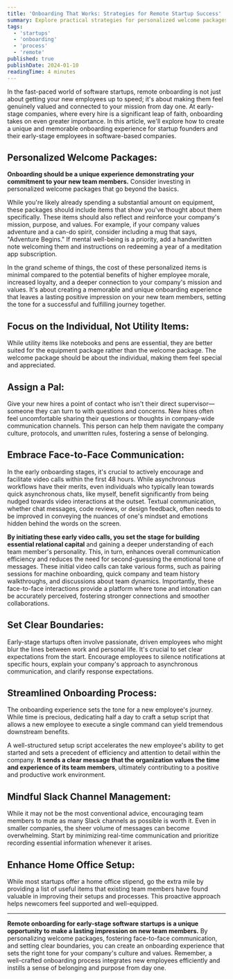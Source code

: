 ```yaml
---
title: 'Onboarding That Works: Strategies for Remote Startup Success'
summary: Explore practical strategies for personalized welcome packages, face-to-face communication, and efficient onboarding to create a strong sense of belonging and purpose from day one in early-stage software startups.
tags:
  - 'startups'
  - 'onboarding'
  - 'process'
  - 'remote'
published: true
publishDate: 2024-01-10
readingTime: 4 minutes
---
```


In the fast-paced world of software startups, remote onboarding is not just about getting your new employees up to speed; it's about making them feel genuinely valued and connected to your mission from day one. At early-stage companies, where every hire is a significant leap of faith, onboarding takes on even greater importance. In this article, we'll explore how to create a unique and memorable onboarding experience for startup founders and their early-stage employees in software-based companies.

## Personalized Welcome Packages:

**Onboarding should be a unique experience demonstrating your commitment to your new team members.** Consider investing in personalized welcome packages that go beyond the basics.

While you're likely already spending a substantial amount on equipment, these packages should include items that show you've thought about them specifically. These items should also reflect and reinforce your company's mission, purpose, and values. For example, if your company values adventure and a can-do spirit, consider including a mug that says, "Adventure Begins." If mental well-being is a priority, add a handwritten note welcoming them and instructions on redeeming a year of a meditation app subscription.

In the grand scheme of things, the cost of these personalized items is minimal compared to the potential benefits of higher employee morale, increased loyalty, and a deeper connection to your company's mission and values. It's about creating a memorable and unique onboarding experience that leaves a lasting positive impression on your new team members, setting the tone for a successful and fulfilling journey together.

## Focus on the Individual, Not Utility Items:

While utility items like notebooks and pens are essential, they are better suited for the equipment package rather than the welcome package. The welcome package should be about the individual, making them feel special and appreciated.

## Assign a Pal:

Give your new hires a point of contact who isn't their direct supervisor—someone they can turn to with questions and concerns. New hires often feel uncomfortable sharing their questions or thoughts in company-wide communication channels. This person can help them navigate the company culture, protocols, and unwritten rules, fostering a sense of belonging.

## Embrace Face-to-Face Communication:

In the early onboarding stages, it's crucial to actively encourage and facilitate video calls within the first 48 hours. While asynchronous workflows have their merits, even individuals who typically lean towards quick asynchronous chats, like myself, benefit significantly from being nudged towards video interactions at the outset. Textual communication, whether chat messages, code reviews, or design feedback, often needs to be improved in conveying the nuances of one's mindset and emotions hidden behind the words on the screen.

**By initiating these early video calls, you set the stage for building essential relational capital** and gaining a deeper understanding of each team member's personality. This, in turn, enhances overall communication efficiency and reduces the need for second-guessing the emotional tone of messages. These initial video calls can take various forms, such as pairing sessions for machine onboarding, quick company and team history walkthroughs, and discussions about team dynamics. Importantly, these face-to-face interactions provide a platform where tone and intonation can be accurately perceived, fostering stronger connections and smoother collaborations.

## Set Clear Boundaries:

Early-stage startups often involve passionate, driven employees who might blur the lines between work and personal life. It's crucial to set clear expectations from the start. Encourage employees to silence notifications at specific hours, explain your company's approach to asynchronous communication, and clarify response expectations.

## Streamlined Onboarding Process:

The onboarding experience sets the tone for a new employee's journey. While time is precious, dedicating half a day to craft a setup script that allows a new employee to execute a single command can yield tremendous downstream benefits.

A well-structured setup script accelerates the new employee's ability to get started and sets a precedent of efficiency and attention to detail within the company. **It sends a clear message that the organization values the time and experience of its team members**, ultimately contributing to a positive and productive work environment.

## Mindful Slack Channel Management:

While it may not be the most conventional advice, encouraging team members to mute as many Slack channels as possible is worth it. Even in smaller companies, the sheer volume of messages can become overwhelming. Start by minimizing real-time communication and prioritize recording essential information whenever it arises.

## Enhance Home Office Setup:

While most startups offer a home office stipend, go the extra mile by providing a list of useful items that existing team members have found valuable in improving their setups and processes. This proactive approach helps newcomers feel supported and well-equipped.

---

**Remote onboarding for early-stage software startups is a unique opportunity to make a lasting impression on new team members.** By personalizing welcome packages, fostering face-to-face communication, and setting clear boundaries, you can create an onboarding experience that sets the right tone for your company's culture and values. Remember, a well-crafted onboarding process integrates new employees efficiently and instills a sense of belonging and purpose from day one.
